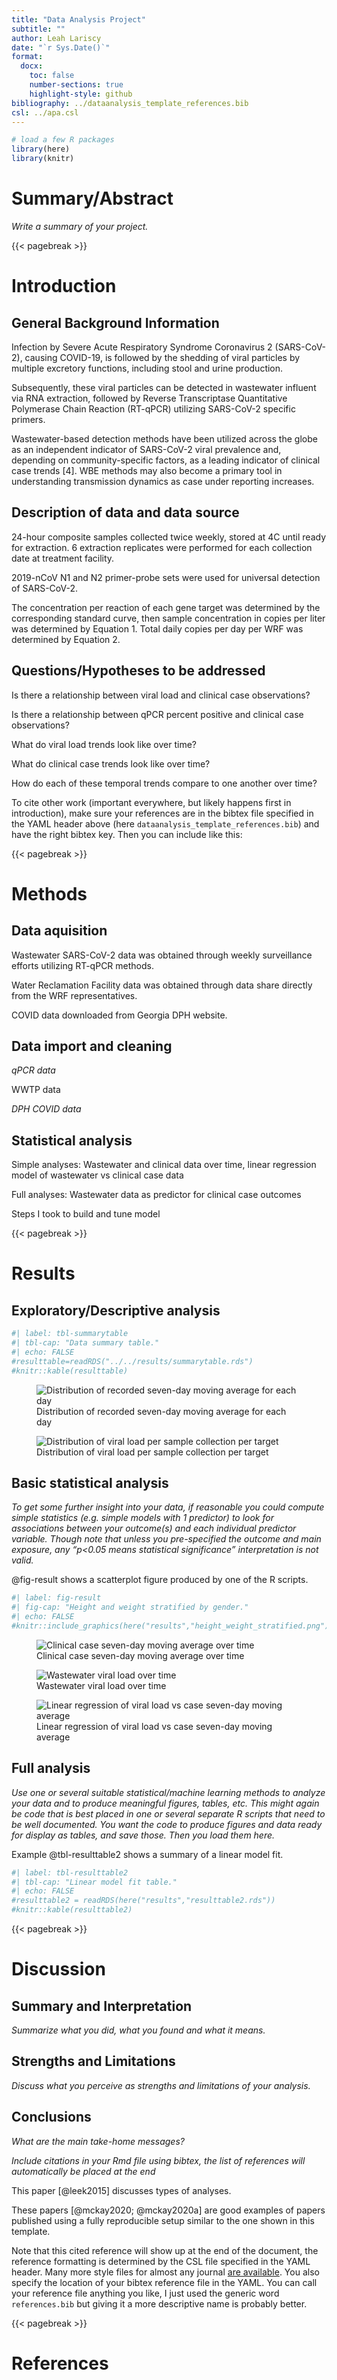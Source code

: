 ```yaml
---
title: "Data Analysis Project"
subtitle: ""
author: Leah Lariscy
date: "`r Sys.Date()`"
format:
  docx:
    toc: false
    number-sections: true
    highlight-style: github
bibliography: ../dataanalysis_template_references.bib
csl: ../apa.csl
---
```


```r
# load a few R packages
library(here)
library(knitr)
```

# Summary/Abstract

*Write a summary of your project.*

{{< pagebreak >}}

# Introduction

## General Background Information

Infection by Severe Acute Respiratory Syndrome Coronavirus 2 (SARS-CoV-2), causing COVID-19, is followed by the shedding of viral particles by multiple excretory functions, including stool and urine production.

Subsequently, these viral particles can be detected in wastewater influent via RNA extraction, followed by Reverse Transcriptase Quantitative Polymerase Chain Reaction (RT-qPCR) utilizing SARS-CoV-2 specific primers.

Wastewater-based detection methods have been utilized across the globe as an independent indicator of SARS-CoV-2 viral prevalence and, depending on community-specific factors, as a leading indicator of clinical case trends \[4\]. WBE methods may also become a primary tool in understanding transmission dynamics as case under reporting increases.

## Description of data and data source

24-hour composite samples collected twice weekly, stored at 4C until ready for extraction. 6 extraction replicates were performed for each collection date at treatment facility.

2019-nCoV N1 and N2 primer-probe sets were used for universal detection of SARS-CoV-2.

The concentration per reaction of each gene target was determined by the corresponding standard curve, then sample concentration in copies per liter was determined by Equation 1. Total daily copies per day per WRF was determined by Equation 2.

## Questions/Hypotheses to be addressed

Is there a relationship between viral load and clinical case observations?

Is there a relationship between qPCR percent positive and clinical case observations?

What do viral load trends look like over time?

What do clinical case trends look like over time?

How do each of these temporal trends compare to one another over time?

To cite other work (important everywhere, but likely happens first in introduction), make sure your references are in the bibtex file specified in the YAML header above (here `dataanalysis_template_references.bib`) and have the right bibtex key. Then you can include like this:

{{< pagebreak >}}

# Methods

## Data aquisition

Wastewater SARS-CoV-2 data was obtained through weekly surveillance efforts utilizing RT-qPCR methods.

Water Reclamation Facility data was obtained through data share directly from the WRF representatives.

COVID data downloaded from Georgia DPH website.

## Data import and cleaning

*qPCR data*

WWTP data

*DPH COVID data*

## Statistical analysis

Simple analyses: Wastewater and clinical data over time, linear regression model of wastewater vs clinical case data

Full analyses: Wastewater data as predictor for clinical case outcomes

Steps I took to build and tune model

{{< pagebreak >}}

# Results

## Exploratory/Descriptive analysis

```r
#| label: tbl-summarytable
#| tbl-cap: "Data summary table."
#| echo: FALSE
#resulttable=readRDS("../../results/summarytable.rds")
#knitr::kable(resulttable)
```

![Distribution of recorded seven-day moving average for each day](images/7DMA_histo.png)

![Distribution of viral load per sample collection per target](images/total_copies_histo.png)

## Basic statistical analysis

*To get some further insight into your data, if reasonable you could compute simple statistics (e.g. simple models with 1 predictor) to look for associations between your outcome(s) and each individual predictor variable. Though note that unless you pre-specified the outcome and main exposure, any "p\<0.05 means statistical significance" interpretation is not valid.*

@fig-result shows a scatterplot figure produced by one of the R scripts.

```r
#| label: fig-result
#| fig-cap: "Height and weight stratified by gender."
#| echo: FALSE
#knitr::include_graphics(here("results","height_weight_stratified.png"))
```

![Clinical case seven-day moving average over time](images/7DMA_time_plot.png)

![Wastewater viral load over time](images/avg_total_copies_time.png)

![Linear regression of viral load vs case seven-day moving average](images/total_copies_avg_vs_7DMA.png)

## Full analysis

*Use one or several suitable statistical/machine learning methods to analyze your data and to produce meaningful figures, tables, etc. This might again be code that is best placed in one or several separate R scripts that need to be well documented. You want the code to produce figures and data ready for display as tables, and save those. Then you load them here.*

Example @tbl-resulttable2 shows a summary of a linear model fit.

```r
#| label: tbl-resulttable2
#| tbl-cap: "Linear model fit table."
#| echo: FALSE
#resulttable2 = readRDS(here("results","resulttable2.rds"))
#knitr::kable(resulttable2)
```

{{< pagebreak >}}

# Discussion

## Summary and Interpretation

*Summarize what you did, what you found and what it means.*

## Strengths and Limitations

*Discuss what you perceive as strengths and limitations of your analysis.*

## Conclusions

*What are the main take-home messages?*

*Include citations in your Rmd file using bibtex, the list of references will automatically be placed at the end*

This paper [@leek2015] discusses types of analyses.

These papers [@mckay2020; @mckay2020a] are good examples of papers published using a fully reproducible setup similar to the one shown in this template.

Note that this cited reference will show up at the end of the document, the reference formatting is determined by the CSL file specified in the YAML header. Many more style files for almost any journal [are available](https://www.zotero.org/styles). You also specify the location of your bibtex reference file in the YAML. You can call your reference file anything you like, I just used the generic word `references.bib` but giving it a more descriptive name is probably better.

{{< pagebreak >}}

# References
